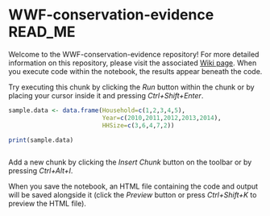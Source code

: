 # WWF-conservation-evidence __READ_ME__


Welcome to the WWF-conservation-evidence repository! For more detailed information on this repository, please visit the associated [Wiki page](https://github.com/kaclaborn/WWF-conservation-evidence/wiki). When you execute code within the notebook, the results appear beneath the code. 

Try executing this chunk by clicking the *Run* button within the chunk or by placing your cursor inside it and pressing *Ctrl+Shift+Enter*. 


```r
sample.data <- data.frame(Household=c(1,2,3,4,5),
                          Year=c(2010,2011,2012,2013,2014),
                          HHSize=c(3,6,4,7,2))

print(sample.data)
```



```r

```

Add a new chunk by clicking the *Insert Chunk* button on the toolbar or by pressing *Ctrl+Alt+I*.

When you save the notebook, an HTML file containing the code and output will be saved alongside it (click the *Preview* button or press *Ctrl+Shift+K* to preview the HTML file).
